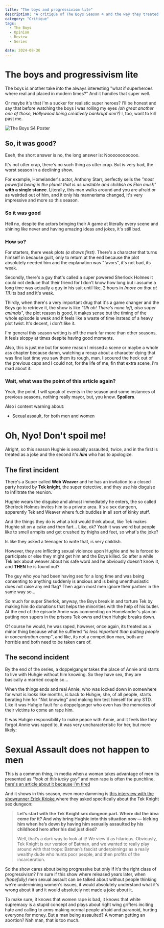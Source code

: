 ```yaml
---
title: "The boys and progressivism lite"
description: "A critique of The Boys Season 4 and the way they treated my boy Hughie"
category: "Critique"
tags:
  - The Boys
  - Opinion
  - Review
  - Series

date: 2024-08-30
---
```


# The boys and progressivism lite

The boys is another take into the always interesting "what if superheroes where real and placed in modern times?" And it handles that super well.

Or maybe it's that I'm a sucker for realistic super heroes? I'll be honest and say that before watching the boys i was rolling my eyes _(oh great another one of those, Hollywood being creatively bankrupt amr?)_ I, too, want to kill past me.

![The Boys S4 Poster](https://i.imgur.com/mEi9wfO.jpeg)

## So, it was good?

Eeeh, the short answer is no, the long answer is:
Noooooooooooo.

It's not utter crap, there's no such thing as utter crap. But is very bad, the worst season in a declining show.

For example, Homelander's actor, Anthony Starr, perfectly sells the _"most powerful being in the planet that is as unstable and childish as Elon musk"_ **with a single stance**. Literally, this man walks around and you are afraid or as weirded out of him, and it only his mannerisms changed, it's very impressive and more so this season.

### So it was good

Hell no, despite the actors bringing their A game at literally every scene and shining like never and having amazing ideas and jokes, it's still bad.

### How so?

For starters, there weak plots _(a shows first)_. There's a character that turns himself in because guilt, only to return at the end because the plot absolutely needed him and the explanation was "favors", it's not bad, its weak.

Secondly, there's a guy that's called a super powered Sherlock Holmes it could not deduce that their friend for I don't know how long but i assume a long time was actually a guy in his suit until like, 2 hours in _(more on that at 11)_.Its bad and it's weak.

Thirdly, when there's a very important drug that it's a game changer and the Boys go to retrieve it, the show is like _"Uh oh! There's none left, also super animals"_, the plot reason is good, it makes sense but the timing of the whole episode is weak and it feels like a waste of time instead of a heavy plot twist. It's decent, i don't like it.

I'm general this season writing is off the mark far more than other seasons, it feels sloppy at times despite having good moments.

Also, this is just me but for some reason I missed a scene or maybe a whole ass chapter because damn, watching a recap about a character dying that was fine last time you saw them its rough, man.
I scoured the heck out of the previous caps and I could not, for the life of me, fin that extra scene, i'm mad about it.

### Wait, what was the point of this article again?

Yeah, the point, I will speak of events in the season and some instances of previous seasons, nothing really mayor, but, you know. **Spoilers**.

Also i content warning about:

- Sexual assault, for both men and women

# Oh, Nyo! Don't spoil me!

Alright, so this season Hughie is sexually assaulted, twice, and in the first is treated as a joke and the second it's **_him_** who has to apologize.

## The first incident

There's a Super called **Web Weaver** and he has an invitation to a closed party hosted by **Tek knight**, the super detective, and they use his disguise to infiltrate the reunion.

Hughie wears the disguise and almost immediately he enters, the so called Sherlock Holmes invites him to a private area. It's a sex dungeon, apparently Tek and Weaver where fuck buddies in all sort of kinky stuff.

And the things they do is what a kid would think about, like Tek makes Hughie sit on a cake and then fart... Like, ok? Yeah it was weird but people like to smell armpits and get crushed by thighs and feet, so what's the joke?

Is like they asked a teenager to write that, is very childish.

However, they are inflicting sexual violence upon Hughie and he is forced to participate or else they might get him and the Boys killed. So after a while Tek ask about weaver about his safe word and he obviously doesn't know it, and **THEN** he is found out?

The guy who you had been having sex for a long time and was being consenting to anything suddenly is anxious and is being unenthusiastic does not raise any red flag? Then again most men ignore their partner in the same way so...

So much for super Sherlok, anyway, the Boys break in and torture Tek by making him do donations that helps the minorities with the help of his butler. At the end of the episode Annie was commenting on Homelander's plan on putting non supers in the prisons Tek owns and then Huhgie breaks down.

Of course he would, he was raped, however, once again, its treated as a minor thing because what he suffered _"is less important than putting people in concentration camp"_, and like, its not a competition man, both are horrible and both need to be taken care of.

## The second incident

By the end of the series, a doppelganger takes the place of Annie and starts to live with Huhgie without him knowing. So they have sex, they are basically a married couple so...

When the things ends and real Annie, who was locked down in somewhere for what is looks like months, is back to Huhgie, she, of all people, starts berating him for "Not knowing" and making him test himself for any STD. Like it was Huhgie fault for a doppelganger who even has the memories of their victims to come an rape him.

It was Huhgie responsibility to make peace with Annie, and it feels like they forgot Annie was raped to, it was very uncharacteristic for her, but more likely:

# Sexual Assault does not happen to men

This is a common thing, in media when a woman takes advantage of men its presented as _"look at this lucky guy"_ and men rape is often the punchline, [here's an article about it because i'm tired](https://www.ncbi.nlm.nih.gov/pmc/articles/PMC10135558/#sec9-behavsci-13-00304title)

And it shows in this season, even more damming is [this interview with the showrunner Erick Kripke ](https://variety.com/2024/tv/news/the-boys-homelander-breastfeeding-firecracker-tek-knight-hughie-sex-dungeon-1236059308/) where they asked specifically about the Tek Knight sex dungeon:

> **Let’s start with the Tek Knight sex dungeon part. Where did the idea come for it? And why bring Hughie into this situation now — kicking him when he’s down by having him sexually assaulted by his childhood hero after his dad just died?**
>
> Well, that’s a dark way to look at it! We view it as hilarious. Obviously, Tek Knight is our version of Batman, and we wanted to really play around with that trope: Batman’s fascist underpinnings as a really wealthy dude who hunts poor people, and then profits of the incarceration.

So the show cares about being progressive but only if it's the right class of progressivism? I'm sure if this show where released years later, when _(hopefully)_ men sexual assault can be talked about without people thinking we're undermining women's issues, it would absolutely understand what it's wrong about it and it would absolutely not made a joke about it.

To make sure, it knows that women rape is bad, it knows that white supremacy is a stupid concept and plays about right wing grifters inciting hate and calling to arms making normal people afraid and paranoid, hurting everyone for money. But a man being assaulted? A woman getting an abortion? Nah man, that is too much.
